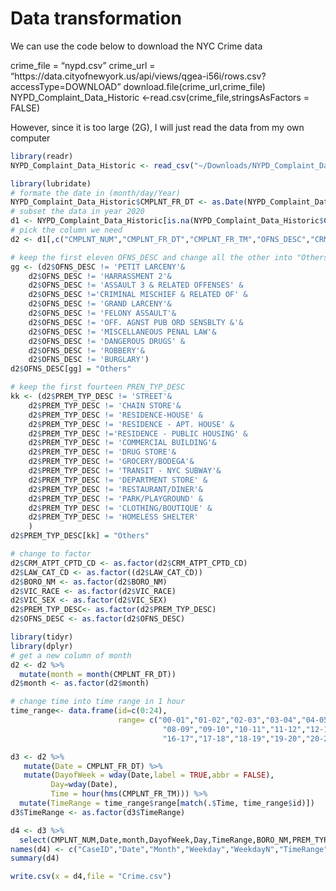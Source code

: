 # Data transformation

We can use the code below to download the NYC Crime data

crime_file = "nypd.csv"
crime_url = "https://data.cityofnewyork.us/api/views/qgea-i56i/rows.csv?accessType=DOWNLOAD"
download.file(crime_url,crime_file)
NYPD_Complaint_Data_Historic <-read.csv(crime_file,stringsAsFactors = FALSE)

However, since it is too large (2G), I will just read the data from my own computer

```r
library(readr)
NYPD_Complaint_Data_Historic <- read_csv("~/Downloads/NYPD_Complaint_Data_Historic.csv")
```
```r
library(lubridate)
# formate the date in (month/day/Year)
NYPD_Complaint_Data_Historic$CMPLNT_FR_DT <- as.Date(NYPD_Complaint_Data_Historic$CMPLNT_FR_DT,'%m/%d/%Y')
# subset the data in year 2020
d1 <- NYPD_Complaint_Data_Historic[is.na(NYPD_Complaint_Data_Historic$CMPLNT_FR_DT) == FALSE  & year(NYPD_Complaint_Data_Historic$CMPLNT_FR_DT) == 2020 ,]
# pick the column we need
d2 <- d1[,c("CMPLNT_NUM","CMPLNT_FR_DT","CMPLNT_FR_TM","OFNS_DESC","CRM_ATPT_CPTD_CD","LAW_CAT_CD","BORO_NM","PREM_TYP_DESC","Latitude","Longitude","VIC_RACE","VIC_SEX")]
```

```r
# keep the first eleven OFNS_DESC and change all the other into "Others
gg <- (d2$OFNS_DESC != 'PETIT LARCENY'&
    d2$OFNS_DESC != 'HARRASSMENT 2'&
    d2$OFNS_DESC != 'ASSAULT 3 & RELATED OFFENSES' &
    d2$OFNS_DESC !='CRIMINAL MISCHIEF & RELATED OF' &
    d2$OFNS_DESC != 'GRAND LARCENY'&
    d2$OFNS_DESC != 'FELONY ASSAULT'&
    d2$OFNS_DESC != 'OFF. AGNST PUB ORD SENSBLTY &'&
    d2$OFNS_DESC != 'MISCELLANEOUS PENAL LAW'&
    d2$OFNS_DESC != 'DANGEROUS DRUGS' &
    d2$OFNS_DESC != 'ROBBERY'&
    d2$OFNS_DESC != 'BURGLARY')
d2$OFNS_DESC[gg] = "Others"

# keep the first fourteen PREN_TYP_DESC 
kk <- (d2$PREM_TYP_DESC != 'STREET'&
    d2$PREM_TYP_DESC != 'CHAIN STORE'&
    d2$PREM_TYP_DESC != 'RESIDENCE-HOUSE' &
    d2$PREM_TYP_DESC != 'RESIDENCE - APT. HOUSE' &
    d2$PREM_TYP_DESC !='RESIDENCE - PUBLIC HOUSING' &
    d2$PREM_TYP_DESC != 'COMMERCIAL BUILDING'&
    d2$PREM_TYP_DESC != 'DRUG STORE'&
    d2$PREM_TYP_DESC != 'GROCERY/BODEGA'&
    d2$PREM_TYP_DESC != 'TRANSIT - NYC SUBWAY'&
    d2$PREM_TYP_DESC != 'DEPARTMENT STORE' &
    d2$PREM_TYP_DESC != 'RESTAURANT/DINER'&
    d2$PREM_TYP_DESC != 'PARK/PLAYGROUND' &
    d2$PREM_TYP_DESC != 'CLOTHING/BOUTIQUE' &
    d2$PREM_TYP_DESC != 'HOMELESS SHELTER' 
    )
d2$PREM_TYP_DESC[kk] = "Others"
```

```r
# change to factor
d2$CRM_ATPT_CPTD_CD <- as.factor(d2$CRM_ATPT_CPTD_CD)
d2$LAW_CAT_CD <- as.factor((d2$LAW_CAT_CD))
d2$BORO_NM <- as.factor(d2$BORO_NM)
d2$VIC_RACE <- as.factor(d2$VIC_RACE)
d2$VIC_SEX <- as.factor(d2$VIC_SEX)
d2$PREM_TYP_DESC<- as.factor(d2$PREM_TYP_DESC)
d2$OFNS_DESC <- as.factor(d2$OFNS_DESC)
```

```r
library(tidyr)
library(dplyr)
# get a new column of month
d2 <- d2 %>%
  mutate(month = month(CMPLNT_FR_DT))
d2$month <- as.factor(d2$month)

# change time into time range in 1 hour
time_range<- data.frame(id=c(0:24),
                        range= c("00-01","01-02","02-03","03-04","04-05","05-06","06-07","07-08",
                                  "08-09","09-10","10-11","11-12","12-13","13-14","14-15","15-16",
                                  "16-17","17-18","18-19","19-20","20-21","21-22","22-23","23-24","00-01"))

d3 <- d2 %>%
   mutate(Date = CMPLNT_FR_DT) %>%
   mutate(DayofWeek = wday(Date,label = TRUE,abbr = FALSE),
         Day=wday(Date), 
         Time = hour(hms(CMPLNT_FR_TM))) %>%
  mutate(TimeRange = time_range$range[match(.$Time, time_range$id)])
d3$TimeRange <- as.factor(d3$TimeRange)
```

```r
d4 <- d3 %>%
  select(CMPLNT_NUM,Date,month,DayofWeek,Day,TimeRange,BORO_NM,PREM_TYP_DESC,Latitude,Longitude,OFNS_DESC,CRM_ATPT_CPTD_CD,LAW_CAT_CD,VIC_RACE,VIC_SEX)
names(d4) <- c("CaseID","Date","Month","Weekday","WeekdayN","TimeRange","County","Location","Latitude","Longitude","Offense","Status","level","VIC_Race","VIC_Sex")
summary(d4)
```

```r
write.csv(x = d4,file = "Crime.csv")
```



